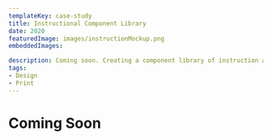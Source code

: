 ```yaml
---
templateKey: case-study
title: Instructional Component Library  
date: 2020
featuredImage: images/instructionMockup.png
embeddedImages:

description: Coming soon. Creating a component library of instruction and media references to support business owners in scaling their digital literacy for managing online presence.
tags: 
- Design
- Print
---
```

# Coming Soon
<!-- 
# Overview   
Small business owners need creative guides in their native language and that are concise and simplify the ease of maintaining their digital presence.

# Problems   
- Instructional media is often confusing
- Videos are hard for an older audience
- PDFs are inaccessible often times for technical literacy issues
- Emailing them their guide can be easy to lose and hard to access
- Website guides are not useful because a SMB owner would still need to find exactly what they need for a variety of situations.

**How might one empower users with a curated list of everything they need to maintain their digital presence?**

# Research 
## Target Audience

- Small business owners
- People new to maintaining a digital presence
- People with low digital literacy
- People with access to less computers
- People who can't afford high budget digital web or marketing solutions

# Design Approach   
First one needs to revisit the root of the problem, small business owners with less capital are attempting to compete digitally with business owners who have more capital to invest in digital solutions. With this in mind our main users are people who utilize an array of free and paid services such as *Shopify, Wordpress, Squarespace, Wix, Instagram, Facebook, Yelp, and Google My Business.*   
With this in mind, I started mapping out categories of what needs to be documented for these users. Dividing each category with subjects such as *Content Management Systems, E-Commerce, Marketing, and Business Information.*

# Solution   
Component based print guide, physical print media constructed to order for each SMB owners unique situation

# Learnings   
- Print media guidelines
- Creating a component library
- Inclusive and non threatening branding and technical writing -->



